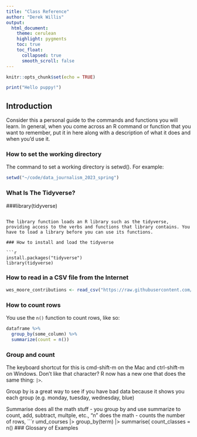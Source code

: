 ```yaml
---
title: "Class Reference"
author: "Derek Willis"
output:
  html_document:
    theme: cerulean
    highlight: pygments
    toc: true
    toc_float:
      collapsed: true
      smooth_scroll: false
---
```


```r
knitr::opts_chunk$set(echo = TRUE)
```

```r
print("Hello puppy!")
```

## Introduction

Consider this a personal guide to the commands and functions you will learn. In general, when you come across an R command or function that you want to remember, put it in here along with a description of what it does and when you'd use it.

### How to set the working directory

The command to set a working directory is setwd(). For example:

```r
setwd("~/code/data_journalism_2023_spring")
```
### What Is The Tidyverse?
###library(tidyverse)
```

The library function loads an R library such as the tidyverse, providing access to the verbs and functions that library contains. You have to load a library before you can use its functions.

### How to install and load the tidyverse

```r
install.packages("tidyverse")
library(tidyverse)
```

### How to read in a CSV file from the Internet

```r
wes_moore_contributions <- read_csv("https://raw.githubusercontent.com/stephenneukam/CNS_Annapolis/main/Campaign_finance/Moore_ContributionsList.csv")
```

### How to count rows

You use the `n()` function to count rows, like so:

```r
dataframe %>% 
  group_by(some_column) %>% 
  summarize(count = n())
```
### Group and count

The keyboard shortcut for this is cmd-shift-m on the Mac and ctrl-shift-m on Windows. Don't like that character? R now has a new one that does the same thing: `|>`.

Group by is a great way to see if you have bad data because it shows you each group (e.g. monday, tuesday, wednesday, blue)

Summarise does all the math stuff - you group by and use summarize to count, add, subtract, multple, etc., "n" does the math - counts the number of rows, 
```r
umd_courses |>
  group_by(term) |>
  summarise(
    count_classes = n()
### Glossary of Examples
